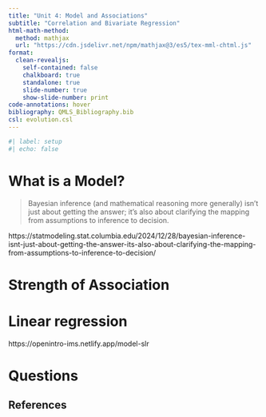 ```yaml
---
title: "Unit 4: Model and Associations"
subtitle: "Correlation and Bivariate Regression"
html-math-method:
  method: mathjax
  url: "https://cdn.jsdelivr.net/npm/mathjax@3/es5/tex-mml-chtml.js"
format:
  clean-revealjs:
    self-contained: false
    chalkboard: true
    standalone: true
    slide-number: true
    show-slide-number: print
code-annotations: hover
bibliography: QMLS_Bibliography.bib
csl: evolution.csl
---
```


```r
#| label: setup
#| echo: false
```


# What is a Model? {background-color="#40666e"}

> Bayesian inference (and mathematical reasoning more generally) isn’t just about getting the answer; it’s also about clarifying the mapping from assumptions to inference to decision. 

https://statmodeling.stat.columbia.edu/2024/12/28/bayesian-inference-isnt-just-about-getting-the-answer-its-also-about-clarifying-the-mapping-from-assumptions-to-inference-to-decision/

# Strength of Association {background-color="#40666e"}


# Linear regression {background-color="#40666e"}


https://openintro-ims.netlify.app/model-slr


# Questions {background-color="#f8c471"}


## References

::: {#refs}
:::

